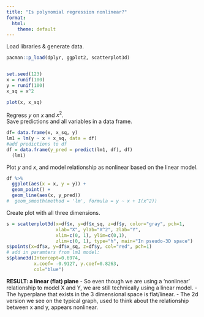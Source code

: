 ```yaml
---
title: "Is polynomial regression nonlinear?"
format:
  html:
    theme: default
---
```

Load libraries & generate data.  

```r
pacman::p_load(dplyr, ggplot2, scatterplot3d)


set.seed(123)
x = runif(100)
y = runif(100)
x_sq = x^2

plot(x, x_sq)
```

Regress $y$ on $x$ and $x^2$.  
Save predictions and all variables in a data frame. 

```r
df= data.frame(x, x_sq, y)
lm1 = lm(y ~ x + x_sq, data = df)
#add predictions to df
df = data.frame(y_pred = predict(lm1, df), df)
  (lm1)
```

Plot $y$ and $x$, and model relationship as nonlinear based on the linear model.
```r
df %>%
  ggplot(aes(x = x, y = y)) +
  geom_point() +
  geom_line(aes(x, y_pred)) 
#  geom_smooth(method = 'lm', formula = y ~ x + I(x^2))
```


Create plot with all three dimensions.
```r
s = scatterplot3d(x=df$x, y=df$x_sq, z=df$y, color="gray", pch=1, 
                  xlab="X", ylab="X^2", zlab="Y", 
                  xlim=c(0, 1), ylim=c(0,1), 
                  zlim=c(0, 1), type="h", main="In pseudo-3D space")
s$points(x=df$x, y=df$x_sq, z=df$y, col="red", pch=1)
# add in paramters from lm1 model:
s$plane3d(Intercept=0.6974, 
          x.coef= -0.9127, y.coef=0.8263, 
          col="blue")
```

**RESULT: a linear (flat) plane**
- So even though we are using a 'nonlinear' relationship to model X and Y, we are still technically using a linear model.
- The hyperplane that exists in the 3 dimensional space is flat/linear.
- The 2d version we see on the typical graph, used to think about the relationship between x and y, appears nonlinear.




